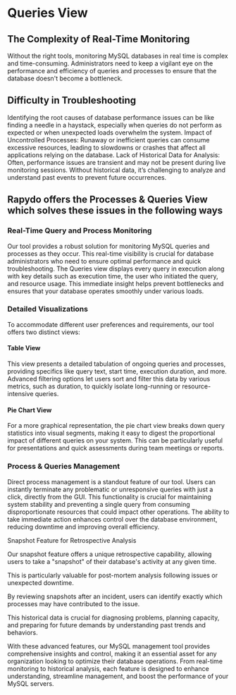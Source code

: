 # Queries View


## The Complexity of Real-Time Monitoring 
Without the right tools, monitoring MySQL databases in real time is complex and time-consuming. 
Administrators need to keep a vigilant eye on the performance and efficiency of queries and processes to ensure that the database doesn't become a bottleneck.

## Difficulty in Troubleshooting 
Identifying the root causes of database performance issues can be like finding a needle in a haystack, especially when queries do not perform as expected or when unexpected loads overwhelm the system.
Impact of Uncontrolled Processes: Runaway or inefficient queries can consume excessive resources, leading to slowdowns or crashes that affect all applications relying on the database.
Lack of Historical Data for Analysis: Often, performance issues are transient and may not be present during live monitoring sessions. Without historical data, it’s challenging to analyze and understand past events to prevent future occurrences.

## Rapydo offers the Processes & Queries View which solves these issues in the following ways

### Real-Time Query and Process Monitoring
Our tool provides a robust solution for monitoring MySQL queries and processes as they occur.
This real-time visibility is crucial for database administrators who need to ensure optimal performance and quick troubleshooting.
The Queries view displays every query in execution along with key details such as execution time, the user who initiated the query, and resource usage.
This immediate insight helps prevent bottlenecks and ensures that your database operates smoothly under various loads.

### Detailed Visualizations
To accommodate different user preferences and requirements, our tool offers two distinct views:

#### Table View
This view presents a detailed tabulation of ongoing queries and processes, providing specifics like query text, start time, execution duration, and more.
Advanced filtering options let users sort and filter this data by various metrics, such as duration, to quickly isolate long-running or resource-intensive queries.

#### Pie Chart View
For a more graphical representation, the pie chart view breaks down query statistics into visual segments, making it easy to digest the proportional impact of different queries on your system.
This can be particularly useful for presentations and quick assessments during team meetings or reports.


### Process & Queries Management
Direct process management is a standout feature of our tool. Users can instantly terminate any problematic or unresponsive queries with just a click, directly from the GUI.
This functionality is crucial for maintaining system stability and preventing a single query from consuming disproportionate resources that could impact other operations.
The ability to take immediate action enhances control over the database environment, reducing downtime and improving overall efficiency.

Snapshot Feature for Retrospective Analysis


Our snapshot feature offers a unique retrospective capability, allowing users to take a "snapshot" of their database's activity at any given time.

This is particularly valuable for post-mortem analysis following issues or unexpected downtime.

By reviewing snapshots after an incident, users can identify exactly which processes may have contributed to the issue.

This historical data is crucial for diagnosing problems, planning capacity, and preparing for future demands by understanding past trends and behaviors.
‍

With these advanced features, our MySQL management tool provides comprehensive insights and control, making it an essential asset for any organization looking to optimize their database operations.
From real-time monitoring to historical analysis, each feature is designed to enhance understanding, streamline management, and boost the performance of your MySQL servers.